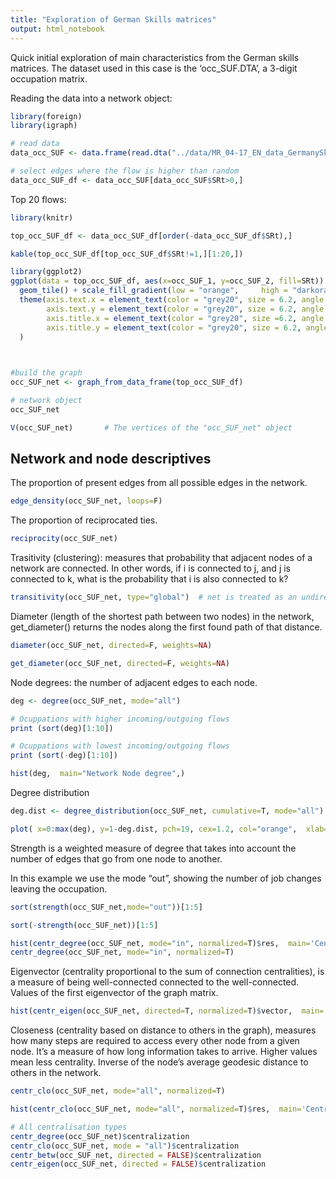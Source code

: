 ```yaml
---
title: "Exploration of German Skills matrices"
output: html_notebook
---
```


Quick initial exploration of main characteristics from the German skills matrices. The dataset used in this case is the 'occ_SUF.DTA', a 3-digit occupation matrix. 

Reading the data into a network object:
```r
library(foreign)
library(igraph)

# read data
data_occ_SUF <- data.frame(read.dta("../data/MR_04-17_EN_data_GermanySkillsMatrix/occ_SUF.DTA"))

# select edges where the flow is higher than random
data_occ_SUF_df <- data_occ_SUF[data_occ_SUF$SRt>0,]

```
Top 20 flows:

```r

library(knitr)

top_occ_SUF_df <- data_occ_SUF_df[order(-data_occ_SUF_df$SRt),]

kable(top_occ_SUF_df[top_occ_SUF_df$SRt!=1,][1:20,])

```

```r
library(ggplot2)
ggplot(data = top_occ_SUF_df, aes(x=occ_SUF_1, y=occ_SUF_2, fill=SRt)) + 
  geom_tile() + scale_fill_gradient(low = "orange",     high = "darkorange4") +  
  theme(axis.text.x = element_text(color = "grey20", size = 6.2, angle = 90, hjust = 1, vjust = .5, face = "plain"),
        axis.text.y = element_text(color = "grey20", size = 6.2, angle = 0, hjust = 1, vjust = 0, face = "plain"),  
        axis.title.x = element_text(color = "grey20", size =6.2, angle = 45, hjust = .5, vjust = 0, face = "plain"),
        axis.title.y = element_text(color = "grey20", size = 6.2, angle = 45, hjust = .5, vjust = .5, face = "plain")
  )

 
```




```r
#build the graph
occ_SUF_net <- graph_from_data_frame(top_occ_SUF_df)
```

```r
# network object
occ_SUF_net

```

```r
V(occ_SUF_net)       # The vertices of the "occ_SUF_net" object

```

## Network and node descriptives

 The proportion of present edges from all possible edges in the network.

```r
edge_density(occ_SUF_net, loops=F)
```
The proportion of reciprocated ties.

```r
reciprocity(occ_SUF_net)
```
Trasitivity (clustering): measures that probability that adjacent nodes of a network are connected. In other words, if i is connected to j, and j is connected to k, what is the probability that i is also connected to k?
```r
transitivity(occ_SUF_net, type="global")  # net is treated as an undirected network
```

Diameter (length of the shortest path between two nodes) in the network, get_diameter() returns the nodes along the first found path of that distance.

```r
diameter(occ_SUF_net, directed=F, weights=NA)

get_diameter(occ_SUF_net, directed=F, weights=NA) 

```

Node degrees: the number of adjacent edges to each node. 
```r
deg <- degree(occ_SUF_net, mode="all")

# Ocuppations with higher incoming/outgoing flows
print (sort(deg)[1:10])
```

```r
# Ocuppations with lowest incoming/outgoing flows
print (sort(-deg)[1:10])
```

```r
hist(deg,  main="Network Node degree",)

```

Degree distribution

```r
deg.dist <- degree_distribution(occ_SUF_net, cumulative=T, mode="all")

plot( x=0:max(deg), y=1-deg.dist, pch=19, cex=1.2, col="orange",  xlab="Degree", ylab="Cumulative Frequency")
```

Strength is a weighted measure of degree that takes into account the number of edges that go from one node to another. 

In this example we use the mode "out", showing the number of job changes leaving the occupation.
```r
sort(strength(occ_SUF_net,mode="out"))[1:5]

```

```r
sort(-strength(occ_SUF_net))[1:5]

```
```r
hist(centr_degree(occ_SUF_net, mode="in", normalized=T)$res,  main='Centrality',xlab="Node Centrality")
centr_degree(occ_SUF_net, mode="in", normalized=T)

```
Eigenvector (centrality proportional to the sum of connection centralities), is a measure of being well-connected connected to the well-connected. 
Values of the first eigenvector of the graph matrix.

```r
hist(centr_eigen(occ_SUF_net, directed=T, normalized=T)$vector,  main='Eigenvector Centrality',xlab="Node Eigenvector Centrality")


```

Closeness (centrality based on distance to others in the graph), measures how many steps are required to access every other node from a given node.
It’s a measure of how long information takes to arrive. Higher values mean less centrality.
Inverse of the node’s average geodesic distance to others in the network.

```r

centr_clo(occ_SUF_net, mode="all", normalized=T) 

hist(centr_clo(occ_SUF_net, mode="all", normalized=T)$res,  main='Centrality scores',xlab="The node-level centrality scores.")

```


```r
# All centralisation types
centr_degree(occ_SUF_net)$centralization
centr_clo(occ_SUF_net, mode = "all")$centralization
centr_betw(occ_SUF_net, directed = FALSE)$centralization
centr_eigen(occ_SUF_net, directed = FALSE)$centralization

```